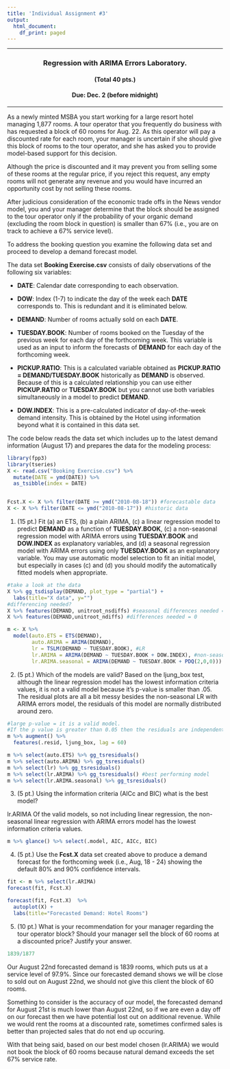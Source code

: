 ```yaml
---
title: 'Individual Assignment #3'
output:
  html_document:
    df_print: paged
---
```

***
<center> 
### Regression with ARIMA Errors Laboratory.
#### (Total 40 pts.)
#### Due: Dec. 2 (before midnight)
</center>
***

As a newly minted MSBA you start working for a large resort hotel managing 1,877 rooms.  A tour operator that you frequently do business with has requested a block of 60 rooms for Aug. 22.  As this operator will pay a discounted rate for each room, your manager is uncertain if she should give this block of rooms to the tour operator, and she  has asked you to provide model-based support for this decision.

Although the price is discounted and it may prevent you from selling some of these rooms at the regular price, if you reject this request, any empty rooms will not generate any revenue and you would have incurred an opportunity cost by not selling these rooms.

After judicious consideration of the economic trade offs in the News vendor model, you and your manager determine that the block should be assigned to the tour operator only if the probability of your organic demand (excluding the room block in question) is smaller than 67% (i.e., you are on track to achieve a 67% service level).

To address the booking question you examine the following data set and proceed to develop a demand forecast model.


The data set **Booking Exercise.csv** consists of daily observations of the following six variables:

* **DATE**: Calendar date corresponding to each observation.

* **DOW**: Index (1-7) to indicate the day of the week each **DATE** corresponds to. This is redundant and it is eliminated below.

* **DEMAND**: Number of rooms actually sold on each **DATE**.

* **TUESDAY.BOOK**: Number of rooms booked on the Tuesday of the previous week for each day of the forthcoming week.  This variable is used as an input to inform the forecasts of **DEMAND** for each day of the forthcoming week.

* **PICKUP.RATIO**: This is a calculated variable obtained as **PICKUP.RATIO = DEMAND/TUESDAY.BOOK** historically as **DEMAND** is observed. Because of this is a calculated relationship you can use either **PICKUP.RATIO** or **TUESDAY.BOOK** but you cannot use both variables simultaneously in a model to predict **DEMAND**. 

* **DOW.INDEX**: This is a pre-calculated indicator of day-of-the-week demand intensity.  This is obtained by the Hotel using information beyond what it is contained in this data set.

The code below reads the data set which includes up to the latest demand information (August 17) and prepares the data for the modeling process:

```r
library(fpp3)
library(tseries)
X <- read.csv("Booking Exercise.csv") %>%
  mutate(DATE = ymd(DATE)) %>%
  as_tsibble(index = DATE)


Fcst.X <- X %>% filter(DATE >= ymd("2010-08-18")) #forecastable data
X <- X %>% filter(DATE <= ymd("2010-08-17")) #historic data
```


1. (15 pt.) Fit (a) an ETS, (b) a plain ARIMA, (c) a linear regression model to predict **DEMAND** as a function of **TUESDAY.BOOK**, (c) a non-seasonal regression model with ARIMA errors using **TUESDAY.BOOK** and **DOW.INDEX** as explanatory variables, and (d) a seasonal regression model with ARIMA errors using only **TUESDAY.BOOK** as an explanatory variable.  You may use automatic model selection to fit an initial model, but especially in cases (c) and (d) you should modify the automatically fitted models when appropriate.
```r
#take a look at the data 
X %>% gg_tsdisplay(DEMAND, plot_type = "partial") +
  labs(title="X data", y="")
#differencing needed?
X %>% features(DEMAND, unitroot_nsdiffs) #seasonal differences needed = 0
X %>% features(DEMAND,unitroot_ndiffs) #differences needed = 0

m <- X %>%  
  model(auto.ETS = ETS(DEMAND), 
        auto.ARIMA = ARIMA(DEMAND), 
        lr = TSLM(DEMAND ~ TUESDAY.BOOK), #LR
        lr.ARIMA = ARIMA(DEMAND ~ TUESDAY.BOOK + DOW.INDEX), #non-seasonal LR with ARIMA errors
        lr.ARIMA.seasonal = ARIMA(DEMAND ~ TUESDAY.BOOK + PDQ(2,0,0))) #seasonal LR w/ ARIMA errors
```
2. (5 pt.) Which of the models are valid?
Based on the ljung_box test, although the linear regression model has the lowest information criteria values, it is not a valid model because it's p-value is smaller than .05. The residual plots are all a bit messy besides the non-seasonal LR with ARIMA errors model, the residuals of this model are normally distributed around zero. 
```r
#large p-value = it is a valid model. 
#If the p value is greater than 0.05 then the residuals are independent, which we want, and the model to be correct. If you simulate a white noise time series using the code below and use the same test for it then the p value will be greater than 0.05.
m %>% augment() %>%
  features(.resid, ljung_box, lag = 60)

m %>% select(auto.ETS) %>% gg_tsresiduals()
m %>% select(auto.ARIMA) %>% gg_tsresiduals()
m %>% select(lr) %>% gg_tsresiduals()
m %>% select(lr.ARIMA) %>% gg_tsresiduals() #best performing model
m %>% select(lr.ARIMA.seasonal) %>% gg_tsresiduals()
```
3. (5 pt.) Using the information criteria (AICc and BIC) what is the best model?

lr.ARIMA
Of the valid models, so not including linear regression, the non-seasonal linear regression with ARIMA errors model has the lowest information criteria values. 
```r
m %>% glance() %>% select(.model, AIC, AICc, BIC)
```
4. (5 pt.) Use the **Fcst.X** data set created above to produce a demand forecast for the forthcoming week (i.e., Aug, 18 - 24) showing the default 80% and 90% confidence intervals.
```r
fit <- m %>% select(lr.ARIMA)
forecast(fit, Fcst.X) 

forecast(fit, Fcst.X)  %>%
  autoplot(X) +
  labs(title="Forecasted Demand: Hotel Rooms")
```

5. (10 pt.) What is your recommendation for your manager regarding the tour operator block?  Should your manager sell the block of 60 rooms at a discounted price?  Justify your answer.
```r
1839/1877
```

Our August 22nd forecasted demand is 1839 rooms, which puts us at a service level of 97.9%. Since our forecasted demand shows we will be close to sold out on August 22nd, we should not give this client the block of 60 rooms. 

Something to consider is the accuracy of our model, the forecasted demand for August 21st is much lower than August 22nd, so if we are even a day off on our forecast then we have potential lost out on additional revenue. While we would rent the rooms at a discounted rate, sometimes confirmed sales is better than projected sales that do not end up occuring. 

With that being said, based on our best model chosen (lr.ARIMA) we would not book the block of 60 rooms because natural demand exceeds the set 67% service rate. 